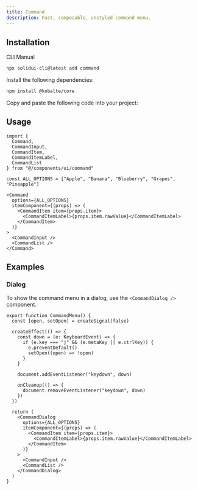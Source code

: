 ```yaml
---
title: Command
description: Fast, composable, unstyled command menu.
---
```


<ComponentPreview name="command-demo" />

## Installation

<Tabs defaultValue="cli">

<TabsList>
  <TabsTrigger value="cli">CLI</TabsTrigger>
  <TabsTrigger value="manual">Manual</TabsTrigger>
</TabsList>

<TabsContent value="cli">

```bash
npx solidui-cli@latest add command
```

</TabsContent>

<TabsContent value="manual">
<Steps>

<Step>Install the following dependencies: </Step>

```bash
npm install @kobalte/core
```

<Step>Copy and paste the following code into your project: </Step>

<ComponentSource name="command" />

</Steps>
</TabsContent>

</Tabs>

## Usage

```tsx
import {
  Command,
  CommandInput,
  CommandItem,
  CommandItemLabel,
  CommandList
} from "@/components/ui/command"
```

```tsx
const ALL_OPTIONS = ["Apple", "Banana", "Blueberry", "Grapes", "Pineapple"]
```

```tsx
<Command
  options={ALL_OPTIONS}
  itemComponent={(props) => (
    <CommandItem item={props.item}>
      <CommandItemLabel>{props.item.rawValue}</CommandItemLabel>
    </CommandItem>
  )}
>
  <CommandInput />
  <CommandList />
</Command>
```

## Examples

### Dialog

<ComponentPreview name="command-dialog-demo" />

To show the command menu in a dialog, use the `<CommandDialog />` component.

```tsx
export function CommandMenu() {
  const [open, setOpen] = createSignal(false)

  createEffect(() => {
    const down = (e: KeyboardEvent) => {
      if (e.key === "j" && (e.metaKey || e.ctrlKey)) {
        e.preventDefault()
        setOpen((open) => !open)
      }
    }

    document.addEventListener("keydown", down)

    onCleanup(() => {
      document.removeEventListener("keydown", down)
    })
  })

  return (
    <CommandDialog
      options={ALL_OPTIONS}
      itemComponent={(props) => (
        <CommandItem item={props.item}>
          <CommandItemLabel>{props.item.rawValue}</CommandItemLabel>
        </CommandItem>
      )}
    >
      <CommandInput />
      <CommandList />
    </CommandDialog>
  )
}
```
